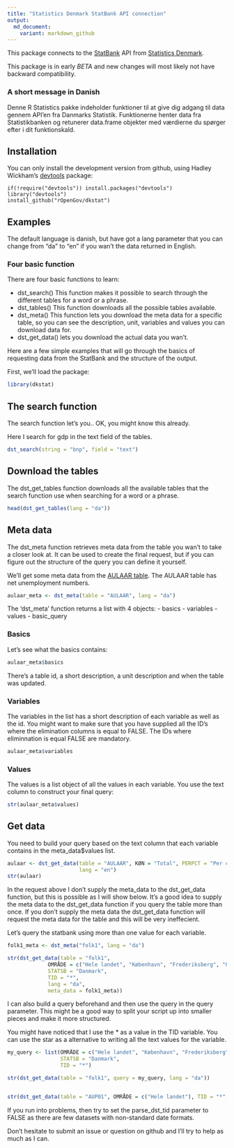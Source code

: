 ```yaml
---
title: "Statistics Denmark StatBank API connection"
output: 
  md_document:
    variant: markdown_github
---
```


This package connects to the [StatBank](http://www.statistikbanken.dk/statbank5a/) API from [Statistics Denmark](http://www.dst.dk).

This package is in early *BETA* and new changes will most likely not have backward compatibility.

### A short message in Danish

Denne R Statistics pakke indeholder funktioner til at give dig adgang til data gennem API'en fra Danmarks Statistik.
Funktionerne henter data fra Statistikbanken og retunerer data.frame objekter med værdierne du spørger efter i
dit funktionskald.

## Installation

You can only install the development version from github, using Hadley Wickham's [devtools](http://cran.r-project.org/web/packages/devtools/index.html) package:

```
if(!require("devtools")) install.packages("devtools")
library("devtools")
install_github("rOpenGov/dkstat")
```

## Examples

The default language is danish, but have got a lang parameter that you can change
from "da" to "en" if you wan't the data returned in English.

### Four basic function

There are four basic functions to learn:

- dst_search() This function makes it possible to search through the different tables for a word or a phrase.
- dst_tables() This function downloads all the possible tables available.
- dst_meta() This function lets you download the meta data for a specific table, so you can see the description,
  unit, variables and values you can download data for.  
- dst_get_data() lets you download the actual data you wan't.

Here are a few simple examples that will go through the basics of requesting data from the StatBank
and the structure of the output.  

First, we'll load the package:

```r
library(dkstat)
```

## The search function

The search function let's you.. OK, you might know this already.

Here I search for gdp in the text field of the tables.  

```r
dst_search(string = "bnp", field = "text")
```

## Download the tables

The dst_get_tables function downloads all the available tables that the search function use
when searching for a word or a phrase.  

```r
head(dst_get_tables(lang = "da"))
```
## Meta data

The dst_meta function retrieves meta data from the table you wan't to take a closer look at. It can be used to create the final request, but if you can figure out the structure of the query you can define it yourself.

We'll get some meta data from the [AULAAR table](http://www.statistikbanken.dk/AULAAR). The AULAAR table has net unemployment numbers.

```r
aulaar_meta <- dst_meta(table = "AULAAR", lang = "da")
```

The 'dst_meta' function returns a list with 4 objects:
- basics
- variables
- values 
- basic_query

### Basics

Let's see what the basics contains:

```r
aulaar_meta$basics
```

There's a table id, a short description, a unit description and when the table was updated.

### Variables

The variables in the list has a short description of each variable as well as the id. You might want to make sure that
you have supplied all the ID's where the elimination columns is equal to FALSE. The IDs where eliminnation is equal
FALSE are mandatory.

```r
aulaar_meta$variables
```

### Values

The values is a list object of all the values in each variable. You use the text column to construct your final query:

```r
str(aulaar_meta$values)
```


## Get data

You need to build your query based on the text column that each variable contains in the meta_data$values list.


```r
aulaar <- dst_get_data(table = "AULAAR", KØN = "Total", PERPCT = "Per cent of the labour force", Tid = 2013,
                       lang = "en")
str(aulaar)
```


In the request above I don't supply the meta_data to the dst_get_data function, but this is possible
as I will show below. It's a good idea to supply the meta data to the dst_get_data function if you
query the table more than once. If you don't supply the meta data the dst_get_data function will
request the meta data for the table and this will be very ineffecient.

Let's query the statbank using more than one value for each variable.

```r

folk1_meta <- dst_meta("folk1", lang = "da")

str(dst_get_data(table = "folk1", 
             OMRÅDE = c("Hele landet", "København", "Frederiksberg", "Odense"), 
             STATSB = "Danmark", 
             TID = "*", 
             lang = "da", 
             meta_data = folk1_meta))

```


I can also build a query beforehand and then use the query in the query parameter. This might
be a good way to split your script up into smaller pieces and make it more structured.  

You might have noticed that I use the * as a value in the TID variable. You can use the star as a alternative
to writing all the text values for the variable.  

```r

my_query <- list(OMRÅDE = c("Hele landet", "København", "Frederiksberg", "Odense"),
                 STATSB = "Danmark",
                 TID = "*")

str(dst_get_data(table = "folk1", query = my_query, lang = "da"))


str(dst_get_data(table = "AUP01", OMRÅDE = c("Hele landet"), TID = "*", lang = "da"))

```

If you run into problems, then try to set the parse_dst_tid parameter to FALSE as there
are few datasets with non-standard date formats.

Don't hesitate to submit an issue or question on github and I'll try to help as much as I can.

